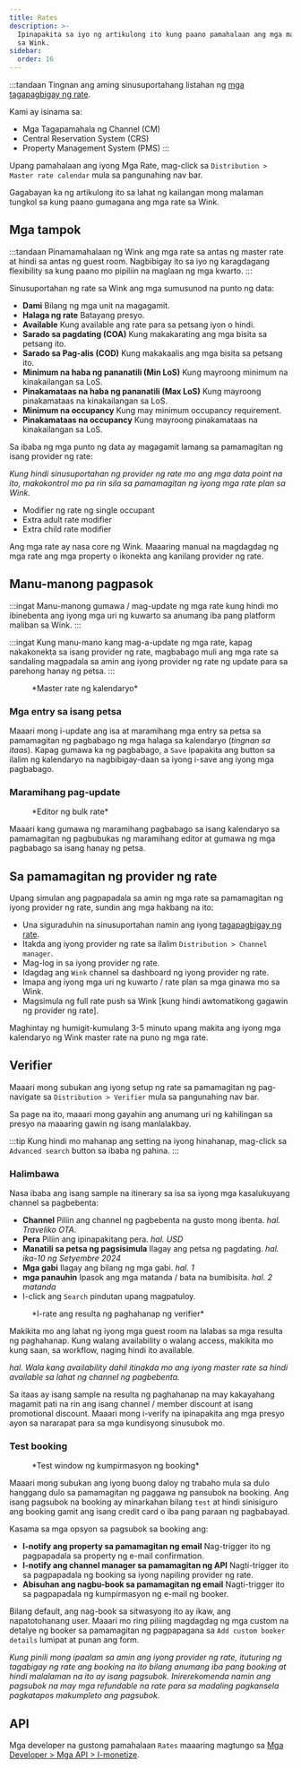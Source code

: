 ```yaml
---
title: Rates
description: >-
  Ipinapakita sa iyo ng artikulong ito kung paano pamahalaan ang mga master rate
  sa Wink.
sidebar:
  order: 16
---
```


:::tandaan
Tingnan ang aming sinusuportahang listahan ng [mga tagapagbigay ng rate](/extranet/rate-providers).

Kami ay isinama sa:

* Mga Tagapamahala ng Channel (CM)
* Central Reservation System (CRS)
* Property Management System (PMS)
  :::

Upang pamahalaan ang iyong Mga Rate, mag-click sa `Distribution > Master rate calendar` mula sa pangunahing nav bar.

Gagabayan ka ng artikulong ito sa lahat ng kailangan mong malaman tungkol sa kung paano gumagana ang mga rate sa Wink.

## Mga tampok

:::tandaan
Pinamamahalaan ng Wink ang mga rate sa antas ng master rate at hindi sa antas ng guest room. Nagbibigay ito sa iyo ng karagdagang flexibility sa kung paano mo pipiliin na maglaan ng mga kwarto.
:::

Sinusuportahan ng rate sa Wink ang mga sumusunod na punto ng data:

* **Dami** Bilang ng mga unit na magagamit.
* **Halaga ng rate** Batayang presyo.
* **Available** Kung available ang rate para sa petsang iyon o hindi.
* **Sarado sa pagdating (COA)** Kung makakarating ang mga bisita sa petsang ito.
* **Sarado sa Pag-alis (COD)** Kung makakaalis ang mga bisita sa petsang ito.
* **Minimum na haba ng pananatili (Min LoS)** Kung mayroong minimum na kinakailangan sa LoS.
* **Pinakamataas na haba ng pananatili (Max LoS)** Kung mayroong pinakamataas na kinakailangan sa LoS.
* **Minimum na occupancy** Kung may minimum occupancy requirement.
* **Pinakamataas na occupancy** Kung mayroong pinakamataas na kinakailangan sa LoS.

Sa ibaba ng mga punto ng data ay magagamit lamang sa pamamagitan ng isang provider ng rate:

*Kung hindi sinusuportahan ng provider ng rate mo ang mga data point na ito, makokontrol mo pa rin sila sa pamamagitan ng iyong mga rate plan sa Wink.*

* Modifier ng rate ng single occupant
* Extra adult rate modifier
* Extra child rate modifier

Ang mga rate ay nasa core ng Wink. Maaaring manual na magdagdag ng mga rate ang mga property o ikonekta ang kanilang provider ng rate.

## Manu-manong pagpasok

:::ingat
Manu-manong gumawa / mag-update ng mga rate kung hindi mo ibinebenta ang iyong mga uri ng kuwarto sa anumang iba pang platform maliban sa Wink.
:::

:::ingat
Kung manu-mano kang mag-a-update ng mga rate, kapag nakakonekta sa isang provider ng rate, magbabago muli ang mga rate sa sandaling magpadala sa amin ang iyong provider ng rate ng update para sa parehong hanay ng petsa.
:::

<figure>
  <CloudinaryImage width="700" height="251" resize="scale" quality="best" alt="Master rate ng kalendaryo" src="academy/rate-calendar" errorImage="noimage_opaque_nyrtl0.png" />

  <figcaption>*Master rate ng kalendaryo*</figcaption>
</figure>


### Mga entry sa isang petsa

Maaari mong i-update ang isa at maramihang mga entry sa petsa sa pamamagitan ng pagbabago ng mga halaga sa kalendaryo (*tingnan sa itaas*). Kapag gumawa ka ng pagbabago, a `Save` ipapakita ang button sa ilalim ng kalendaryo na nagbibigay-daan sa iyong i-save ang iyong mga pagbabago.

### Maramihang pag-update

<figure>
  <CloudinaryImage width="700" height="267" resize="scale" quality="best" alt="Editor ng bulk rate" src="academy/bulk-editor" errorImage="noimage_opaque_nyrtl0.png" />

  <figcaption>*Editor ng bulk rate*</figcaption>
</figure>


Maaari kang gumawa ng maramihang pagbabago sa isang kalendaryo sa pamamagitan ng pagbubukas ng maramihang editor at gumawa ng mga pagbabago sa isang hanay ng petsa.

## Sa pamamagitan ng provider ng rate

Upang simulan ang pagpapadala sa amin ng mga rate sa pamamagitan ng iyong provider ng rate, sundin ang mga hakbang na ito:

* Una siguraduhin na sinusuportahan namin ang iyong [tagapagbigay ng rate](/extranet/rate-providers).
* Itakda ang iyong provider ng rate sa ilalim `Distribution > Channel manager`.
* Mag-log in sa iyong provider ng rate.
* Idagdag ang `Wink` channel sa dashboard ng iyong provider ng rate.
* Imapa ang iyong mga uri ng kuwarto / rate plan sa mga ginawa mo sa Wink.
* Magsimula ng full rate push sa Wink \[kung hindi awtomatikong gagawin ng provider ng rate].

Maghintay ng humigit-kumulang 3-5 minuto upang makita ang iyong mga kalendaryo ng Wink master rate na puno ng mga rate.

## Verifier

Maaari mong subukan ang iyong setup ng rate sa pamamagitan ng pag-navigate sa `Distribution > Verifier` mula sa pangunahing nav bar.

Sa page na ito, maaari mong gayahin ang anumang uri ng kahilingan sa presyo na maaaring gawin ng isang manlalakbay.

:::tip
Kung hindi mo mahanap ang setting na iyong hinahanap, mag-click sa `Advanced search` button sa ibaba ng pahina.
:::

### Halimbawa

Nasa ibaba ang isang sample na itinerary sa isa sa iyong mga kasalukuyang channel sa pagbebenta:

* **Channel** Piliin ang channel ng pagbebenta na gusto mong ibenta. *hal. Traveliko OTA*.
* **Pera** Piliin ang ipinapakitang pera. *hal. USD*
* **Manatili sa petsa ng pagsisimula** Ilagay ang petsa ng pagdating. *hal. ika-10 ng Setyembre 2024*
* **Mga gabi** Ilagay ang bilang ng mga gabi. *hal. 1*
* **mga panauhin** Ipasok ang mga matanda / bata na bumibisita. *hal. 2 matanda*
* I-click ang `Search` pindutan upang magpatuloy.

<figure>
  <CloudinaryImage width="350" height="501" resize="scale" quality="best" alt="Resulta ng taga-verify ng rate" src="academy/rate-verifier" errorImage="noimage_opaque_nyrtl0.png" />

  <figcaption>*I-rate ang resulta ng paghahanap ng verifier*</figcaption>
</figure>


Makikita mo ang lahat ng iyong mga guest room na lalabas sa mga resulta ng paghahanap.
Kung walang availability o walang access, makikita mo kung saan, sa workflow, naging hindi ito available.

*hal. Wala kang availability dahil itinakda mo ang iyong master rate sa hindi available sa lahat ng channel ng pagbebenta.*

Sa itaas ay isang sample na resulta ng paghahanap na may kakayahang magamit pati na rin ang isang channel / member discount at isang promotional discount.
Maaari mong i-verify na ipinapakita ang mga presyo ayon sa nararapat para sa mga kundisyong sinusubok mo.

### Test booking

<figure>
  <CloudinaryImage width="350" height="459" resize="scale" quality="best" alt="Subukan ang booking modal" src="academy/test-booking" errorImage="noimage_opaque_nyrtl0.png" />

  <figcaption>*Test window ng kumpirmasyon ng booking*</figcaption>
</figure>


Maaari mong subukan ang iyong buong daloy ng trabaho mula sa dulo hanggang dulo sa pamamagitan ng paggawa ng pansubok na booking.
Ang isang pagsubok na booking ay minarkahan bilang `test` at hindi sinisiguro ang booking gamit ang isang credit card o iba pang paraan ng pagbabayad.

Kasama sa mga opsyon sa pagsubok sa booking ang:

* **I-notify ang property sa pamamagitan ng email** Nag-trigger ito ng pagpapadala sa property ng e-mail confirmation.
* **I-notify ang channel manager sa pamamagitan ng API** Nagti-trigger ito sa pagpapadala ng booking sa iyong napiling provider ng rate.
* **Abisuhan ang nagbu-book sa pamamagitan ng email** Nagti-trigger ito sa pagpapadala ng kumpirmasyon ng e-mail ng booker.

Bilang default, ang nag-book sa sitwasyong ito ay ikaw, ang napatotohanang user. Maaari mo ring piliing magdagdag ng mga custom na detalye ng booker sa pamamagitan ng pagpapagana sa `Add custom booker details` lumipat at punan ang form.

*Kung pinili mong ipaalam sa amin ang iyong provider ng rate, ituturing ng tagabigay ng rate ang booking na ito bilang anumang iba pang booking at hindi malalaman na ito ay isang pagsubok. Inirerekomenda namin ang pagsubok na may mga refundable na rate para sa madaling pagkansela pagkatapos makumpleto ang pagsubok.*

## API

Mga developer na gustong pamahalaan `Rates` maaaring magtungo sa [Mga Developer > Mga API > I-monetize](/developers/apis/#monetize-api).

